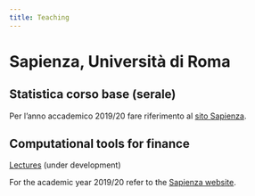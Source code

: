 ```yaml
---
title: Teaching
---
```


# Sapienza, Università di Roma

## Statistica corso base (serale)

Per l'anno accademico 2019/20 fare riferimento al [sito Sapienza](https://web.uniroma1.it/memotef/en/statistica-corso-base-corso-serale-arcagni).

## Computational tools for finance

[Lectures](https://albertoarcagni.github.io/ComputationalToolsForFinance/) (under development)

For the academic year 2019/20 refer to the [Sapienza website](https://web.uniroma1.it/memotef/en/computational-tools-finance-lm-finass-arcagni).